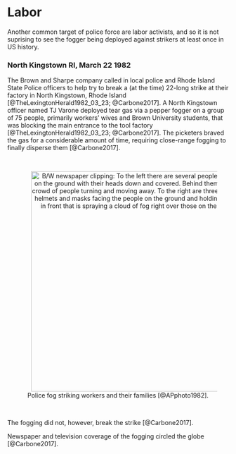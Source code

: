 # Labor {-}

Another common target of police force are labor activists, and so it is not suprising to see the fogger being deployed against strikers at least once in US history.

### North Kingstown RI, March 22 1982 {-}

The Brown and Sharpe company called in local police and Rhode Island State Police officers to help try to break a (at the time) 22-long strike at their factory in North Kingstown, Rhode Island [@TheLexingtonHerald1982_03_23; @Carbone2017]. 
A North Kingstown officer named TJ Varone deployed tear gas via a pepper fogger on a group of 75 people, primarily workers' wives and Brown University students, that was blocking the main entrance to the tool factory  [@TheLexingtonHerald1982_03_23; @Carbone2017].
The picketers braved the gas for a considerable amount of time, requiring close-range fogging to finally disperse them [@Carbone2017].

<br>
<div style="text-align: center;">
  <figure>
    <img src="img/north_Kingstown_1982_3_22.png" alt="B/W newspaper clipping: To the left there are several people crouched on the ground with their heads down and covered. Behind them is a small crowd of people turning and moving away. To the right are three officials in helmets and masks facing the people on the ground and holding a fogger in front that is spraying a cloud of fog right over those on the ground." width="500"  style="margin: 0 1em 0 1em" />
     <figcaption> 
       Police fog striking workers and their families [@APphoto1982].  
     </figcaption>
  </figure>
</div> 
<br>

The fogging did not, however, break the strike [@Carbone2017].

Newspaper and television coverage of the fogging circled the globe [@Carbone2017].


